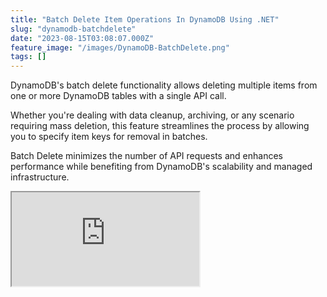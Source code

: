 ```yaml
---
title: "Batch Delete Item Operations In DynamoDB Using .NET"
slug: "dynamodb-batchdelete"
date: "2023-08-15T03:08:07.000Z"
feature_image: "/images/DynamoDB-BatchDelete.png"
tags: []
---
```


DynamoDB's batch delete functionality allows deleting multiple items from one or more DynamoDB tables with a single API call.

Whether you're dealing with data cleanup, archiving, or any scenario requiring mass deletion, this feature streamlines the process by allowing you to specify item keys for removal in batches.

Batch Delete minimizes the number of API requests and enhances performance while benefiting from DynamoDB's scalability and managed infrastructure.

<iframe src="https://www.youtube.com/embed/XZ6bLM2IxNE?feature=oembed" />

We use the same APIs used in the [BatchWriteItem](__GHOST_URL__/blog/dynamodb-batchwrite/) to perform the batch delete operations as well.

_This article is sponsored by AWS and is part of my [AWS Series](__GHOST_URL__/tag/aws/)._

In this article, we will learn, how to

*   Batch Delete Using High-Level API (DynamoDBContext)
*   Batch Delete Using Low-Level API (AmazonDynamoDBClient)

DynamoDB Batch Delete
---------------------

The `BatchWriteItem` operation can insert/remove multiple items in one or more DynamoDB tables.

A `BatchWriteItem` call can send up to 16MB of data over the network, consisting of up to 25 items put or delete operations.

💡

_You can perform both Write and Delete operations in the same batch._

DynamoDB `BatchWriteItem` can be performed using the High-Level API (using the `DynamoDBContext` instance) and also the Low-Level API (using the `AmazonDynamoDBClient` instance).

Let's explore these methods and how to perform the operations on single and multiple tables.

Batch Delete Using High-Level .NET API (DynamoDBContext)
--------------------------------------------------------

The `DynamoDBContext` is the High-Level API provided in the .NET SDK and abstracts over the Low-Level API. It makes it easier to work with DynamoDB by giving rich .NET classes to interact with.

### Batch Delete on Single Table Using High-Level API

The `DynamoDBContext` provides the `CreateBatchWrite` generic function, that takes in the .NET type representing the DynamoDB Table item. It returns a generic type of `BatchWrite`.

In the below example, it takes a list of  `KeyValuePair` with the `CityName` and `Date` to be deleted from the DynamoDB as a single batch operation.

    [HttpPost("batch-delete-one-table")]
    public async Task DeleteBatch(List<KeyValuePair<string,DateTime>> keys)
    {
        var batchDelete = _dynamoDbContext.CreateBatchWrite<WeatherForecast>();
        foreach (var key in keys)
            batchDelete.AddDeleteKey(key.Key, key.Value);
        await batchDelete.ExecuteAsync();
    }

The `BatchWrite` instance has the `AddDeleteKey` which takes in the hash/range key of the item to delete. Alternatively you can also pass the full `WeatherForecast` data objects to delete as well.

Calling the `ExecuteAsync` method deletes the items from DynamoDB in a single batch operation.

### Batch Delete on Multiple Tables Using Low-Level API

Each `BatchWrite` instance represents a batch operation on a single DynamoDB table. This is specified using the generic type parameter passed to the `CreateBatchWrite` operation.

The DynamoDBContext uses the table name conventions to determine the table name to perform the queries on.

[

.NET DynamoDB SDK: Understanding Table Name Conventions and DynamoDBTable Attribute

The DynamoDB .NET SDK by default uses conventions to determine the Table name. However, it supports different options to configure and customize the name. Learn how to achieve this in this post.

![](/images/logo-512x512.png)Rahul NathRahul Pulikkot Nath

![](/images/DynamoDB-Table-Name-Conventions.png)

](__GHOST_URL__/blog/dynamodb-net-table/)

To delete data from multiple tables, we need to create multiple instances of the `BatchWrite` type passing in the appropriate .NET types.

The below code invokes the `CreateBatchWrite` on two different types, representing two different tables in DynamoDB.

    [HttpPost("batch-delete-multiple-table")]
    public async Task DeleteBatchMultipleTable(List<KeyValuePair<string,DateTime>> keys)
    {
        var batchDelete1 = _dynamoDbContext.CreateBatchWrite<WeatherForecast>();
        var batchDelete2 = _dynamoDbContext.CreateBatchWrite<WeatherForecastTable>();
        foreach (var key in keys)
        {
            batchDelete1.AddDeleteKey(key.Key, key.Value);
            batchDelete2.AddDeleteKey(key.Key, key.Value);
        }
        var batches = batchDelete1.Combine(batchDelete2);
        await batches.ExecuteAsync();
    }

The multiple instances of `BatchWrite` can then be combined into a single `MultiBatchWrite` instance using the `Conbine` method as shown above.

Invoking the `ExecuteAsync` on the `MultiBatchWrite` performs both the batch1 and batch2 in a single operation

You can combine any number of `BatchWrite` instances together as long as it is within the size/count limits.

#### CreateMultiTableBatchGet Function

The `DynamoDBContext` also has the function `CreateMultiTableBatchWrite` that can be used to combine multiple `BatchWrite` instances.

As shown below, you can pass in the batch instances as a params object into the function to create  the same `MultipBatchWrite` instance and perform the execute action on it.

    var batches = _dynamoDbContext
           .CreateMultiTableBatchWrite(batchWrite1, batchWrite2);
    await batches.ExecuteAsync();

Batch Delete Using Low-Level .NET API (AmazonDynamoDBClient)
------------------------------------------------------------

When using the High-Level API it abstracts away a lot of the complexities of the underlying Low-Level API.

However, it also hides some of the functionality that might be useful in certain scenarios.

When the `BatchWriteItem` requires exceeds the allowed item count/size, it returns a list of `UnprocessedKeys` collection. This property is available only through the Low-Level API.

Let's see how we can perform the same calls using the Low-Level API

### Batch Delete on Single Table Using .NET Low-Level API

The `AmazonDynamoDBClient` provides the `BatchWriteAsync` function to delete items in a batch.

It has multiple overloads and one of them uses the `BatchWriteItemRequest` as shown below.

    [HttpPost("batch-delete-client")]
    public async Task DeleteBatchClient(List<KeyValuePair<string,DateTime>> keys)
    {
        var batchWriteRequest = new BatchWriteItemRequest
        {
            RequestItems = new Dictionary<string, List<WriteRequest>>
            {
                {
                    nameof(WeatherForecast),
                    keys.Select(key => new WriteRequest(new DeleteRequest(new Dictionary<string, AttributeValue>()
                    {
                        {nameof(WeatherForecast.CityName), new AttributeValue(key.Key)},
                        {nameof(WeatherForecast.Date), new AttributeValue(key.Value.ToString(AWSSDKUtils.ISO8601DateFormat))}
                    }))).ToList()
                }
            }
        };
        var response = await _amazonDynamoDbClient
                     .BatchWriteItemAsync(batchWriteRequest);
    }

The `RequestItems` takes the collection of items to insert as a `WriteRequest` object, which again takes a `DeleteRequest` instance as shown above.

The list of items is grouped as a dictionary based on the DynamoDB table it is to be deleted. The above code deletes all the items from the `WeatherForecast` table.

The `BatchWriteItemResponse` returns the result of the Batch Write operation. The `UnprocessedItems` dictionary in the response returns a map of tables and requests against those tables that were not processed.

### Batch Delete on Multiple Tables Using .NET Low-Level API

To perform a batch delete on multiple tables using the .NET Low-Level `AmazonDynamoDBClient` instance, all we need to do is pass another key value pair of items with the appropriate table name, and the items

    var batchWriteRequest = new BatchWriteItemRequest
    {
        RequestItems = new Dictionary<string, List<WriteRequest>>
        {
            {nameof(WeatherForecast), <itemsToInsert>},
            {nameof(WeatherForecastTable), <itemsToInsert>}
        }
    };

When processing the `UnprocessedItems` from a batch write response, it's recommended to perform the subsequent request after a random back-off time. You can read more about the recommended practices [here](https://docs.aws.amazon.com/amazondynamodb/latest/developerguide/Programming.Errors.html#Programming.Errors.BatchOperations).